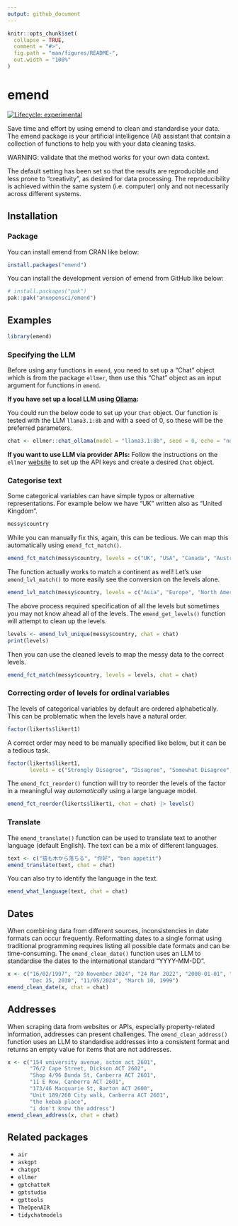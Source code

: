 ```yaml
---
output: github_document
---
```


<!-- README.md is generated from README.Rmd. Please edit that file -->

```r
knitr::opts_chunk$set(
  collapse = TRUE,
  comment = "#>",
  fig.path = "man/figures/README-",
  out.width = "100%"
)
```

# emend

<!-- badges: start -->
[![Lifecycle: experimental](https://img.shields.io/badge/lifecycle-experimental-orange.svg)](https://lifecycle.r-lib.org/articles/stages.html#experimental)
<!-- badges: end -->

Save time and effort by using emend to clean and standardise your data. The emend package is your artificial intelligence (AI) assistant that contain a collection of functions to help you with your data cleaning tasks.

WARNING: validate that the method works for your own data context. 

The default setting has been set so that the results are reproducible and less prone to "creativity", as desired for data processing. The reproducibility is achieved within the same system (i.e. computer) only and not necessarily across different systems.

## Installation

### Package

You can install emend from CRAN like below:

```r
install.packages("emend")
```

You can install the development version of emend from GitHub like below:

```r
# install.packages("pak")
pak::pak("anuopensci/emend")
```

## Examples

```r
library(emend)
```

### Specifying the LLM

Before using any functions in `emend`, you need to set up a "Chat" object which is from the package `ellmer`, then use this "Chat" object as an input argument for functions in `emend`. 

__If you have set up a local LLM using [Ollama](https://ollama.com/):__ 

You could run the below code to set up your `Chat` object. Our function is tested with the LLM `llama3.1:8b` and with a seed of 0, so these will be the preferred parameters. 

```r
chat <- ellmer::chat_ollama(model = "llama3.1:8b", seed = 0, echo = "none") 
```

__If you want to use LLM via provider APIs:__ Follow the instructions on the `ellmer` [website](https://ellmer.tidyverse.org/) to set up the API keys and create a desired `Chat` object. 

### Categorise text

Some categorical variables can have simple typos or alternative representations. For example below we have "UK" written also as "United Kingdom". 

```r
messy$country
```

While you can manually fix this, again, this can be tedious. We can map this automatically using `emend_fct_match()`. 

```r
emend_fct_match(messy$country, levels = c("UK", "USA", "Canada", "Australia", "NZ"), chat = chat)
```

The function actually works to match a continent as well! Let's use `emend_lvl_match()` to more easily see the conversion on the levels alone.

```r
emend_lvl_match(messy$country, levels = c("Asia", "Europe", "North America", "Oceania", "South America"), chat = chat)
```

The above process required specification of all the levels but sometimes you may not know ahead all of the levels. The `emend_get_levels()` function will attempt to clean up the levels. 

```r
levels <- emend_lvl_unique(messy$country, chat = chat)
print(levels)
```
Then you can use the cleaned levels to map the messy data to the correct levels.

```r
emend_fct_match(messy$country, levels = levels, chat = chat)
```

### Correcting order of levels for ordinal variables

The levels of categorical variables by default are ordered alphabetically. This can be problematic when the levels have a natural order.

```r
factor(likerts$likert1)
```

A correct order may need to be manually specified like below, but it can be a tedious task.

```r
factor(likerts$likert1, 
       levels = c("Strongly Disagree", "Disagree", "Somewhat Disagree", "Neutral", "Somewhat Agree", "Agree", "Strongly Agree")) 
```

The `emend_fct_reorder()` function will try to reorder the levels of the factor in a meaningful way _automatically_ using a large language model. 

```r
emend_fct_reorder(likerts$likert1, chat = chat) |> levels()
```

### Translate

The `emend_translate()` function can be used to translate text to another language (default English). The text can be a mix of different languages.

```r
text <- c("猿も木から落ちる", "你好", "bon appetit")
emend_translate(text, chat = chat)
```

You can also try to identify the language in the text. 

```r
emend_what_language(text, chat = chat)
```

## Dates

When combining data from different sources, inconsistencies in date formats can occur frequently. Reformatting dates to a single format using traditional programming requires listing all possible date formats and can be time-consuming. The `emend_clean_date()` function uses an LLM to standardise the dates to the international standard "YYYY-MM-DD".

```r
x <- c("16/02/1997", "20 November 2024", "24 Mar 2022", "2000-01-01", "Jason", 
       "Dec 25, 2030", "11/05/2024", "March 10, 1999")
emend_clean_date(x, chat = chat)
```

## Addresses 

When scraping data from websites or APIs, especially property-related information, addresses can present challenges. The `emend_clean_address()` function uses an LLM to standardise addresses into a consistent format and returns an empty value for items that are not addresses. 

```r
x <- c("154 university avenue, acton act 2601",
       "76/2 Cape Street, Dickson ACT 2602",
       "Shop 4/96 Bunda St, Canberra ACT 2601",
       "11 E Row, Canberra ACT 2601",
       "173/46 Macquarie St, Barton ACT 2600",
       "Unit 189/260 City walk, Canberra ACT 2601",
       "the kebab place",
       "i don't know the address")
emend_clean_address(x, chat = chat)
```

## Related packages 

- `air`
- `askgpt`
- `chatgpt`
- `ellmer`
- `gptchatteR`
- `gptstudio`
- `gpttools`
- `TheOpenAIR`
- `tidychatmodels`
